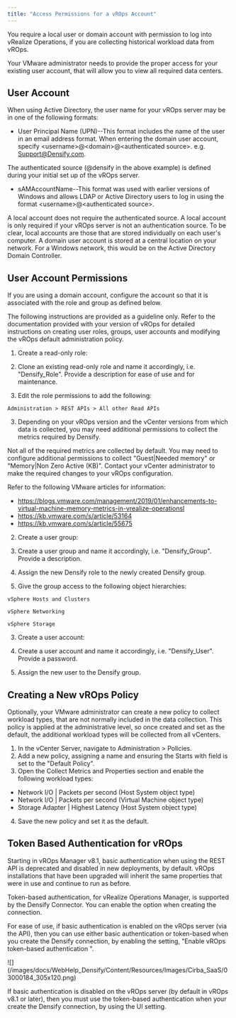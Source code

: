 ```yaml
---
title: "Access Permissions for a vROps Account"
---
```


You require a local user or domain account with permission to log into vRealize Operations, if you are collecting historical workload data from vROps.

Your VMware administrator needs to provide the proper access for your existing user account, that will allow you to view all required data centers.

## User Account

When using Active Directory, the user name for your vROps server may be in one of the following formats:

* User Principal Name (UPN)--This format includes the name of the user in an email address format. When entering the domain user account, specify \<username>@\<domain>@\<authenticated source>. e.g. [Support@Densify.com](mailto:Support@Densify.com).

The authenticated source (@densify in the above example) is defined during your initial set up of the vROps server.

* sAMAccountName--This format was used with earlier versions of Windows and allows LDAP or Active Directory users to log in using the format \<username>@\<authenticated source>.

A local account does not require the authenticated source. A local account is only required if your vROps server is not an authentication source. To be clear, local accounts are those that are stored individually on each user's computer. A domain user account is stored at a central location on your network. For a Windows network, this would be on the Active Directory Domain Controller.

## User Account Permissions

If you are using a domain account, configure the account so that it is associated with the role and group as defined below.

The following instructions are provided as a guideline only. Refer to the documentation provided with your version of vROps for detailed instructions on creating user roles, groups, user accounts and modifying the vROps default administration policy.

1. Create a read-only role:

1. Clone an existing read-only role and name it accordingly, i.e. "Densify\_Role". Provide a description for ease of use and for maintenance.
2. Edit the role permissions to add the following:
```
Administration > REST APIs > All other Read APIs
```


3. Depending on your vROps version and the vCenter versions from which data is collected, you may need additional permissions to collect the metrics required by Densify.
<Note>
Not all of the required metrics are collected by default. You may need to configure additional permissions to collect "Guest|Needed memory" or "Memory|Non Zero Active (KB)". Contact your vCenter administrator to make the required changes to your vROps configuration.
</Note>



Refer to the following VMware articles for information:

* https://blogs.vmware.com/management/2019/01/enhancements-to-virtual-machine-memory-metrics-in-vrealize-operationsl
* https://kb.vmware.com/s/article/53164
* https://kb.vmware.com/s/article/55675

2. Create a user group:

1. Create a user group and name it accordingly, i.e. "Densify\_Group". Provide a description.
2. Assign the new Densify role to the newly created Densify group.
3. Give the group access to the following object hierarchies:

```
vSphere Hosts and Clusters
```

```
vSphere Networking
```



```
vSphere Storage
```

3. Create a user account:

1. Create a user account and name it accordingly, i.e. "Densify\_User". Provide a password.
2. Assign the new user to the Densify group.

## Creating a New vROps Policy

Optionally, your VMware administrator can create a new policy to collect workload types, that are not normally included in the data collection. This policy is applied at the administrative level, so once created and set as the default, the additional workload types will be collected from all vCenters.

1. In the vCenter Server, navigate to Administration > Policies.
2. Add a new policy, assigning a name and ensuring the Starts with field is set to the "Default Policy".
3. Open the Collect Metrics and Properties section and enable the following workload types:

* Network I/O | Packets per second (Host System object type)
* Network I/O | Packets per second (Virtual Machine object type)
* Storage Adapter | Highest Latency (Host System object type)

4. Save the new policy and set it as the default.

## Token Based Authentication for vROps

Starting in vROps Manager v8.1, basic authentication when using the REST API is deprecated and disabled in new deployments, by default. vROps installations that have been upgraded will inherit the same properties that were in use and continue to run as before.

Token-based authentication, for vRealize Operations Manager, is supported by the Densify Connector. You can enable the option when creating the connection.

For ease of use, if basic authentication is enabled on the vROps server (via the API), then you can use either basic authentication or token-based when you create the Densify connection, by enabling the setting, "Enable vROps token-based authentication ".

<Accordion title="Figure: Enable Token-Based authentication Setting">
<Frame>![](/images/docs/WebHelp_Densify/Content/Resources/Images/Cirba_SaaS/03000184_305x120.png)</Frame>
</Accordion>


If basic authentication is disabled on the vROps server (by default in vROps v8.1 or later), then you must use the token-based authentication when your create the Densify connection, by using the UI setting.
